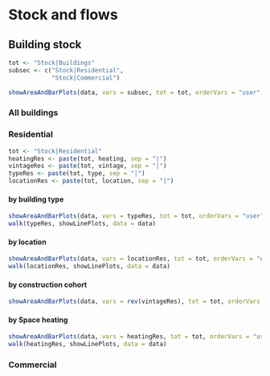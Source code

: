 # Stock and flows

## Building stock

```r
tot <- "Stock|Buildings"
subsec <- c("Stock|Residential",
            "Stock|Commercial")
```

```r
showAreaAndBarPlots(data, vars = subsec, tot = tot, orderVars = "user", scales = "fixed")
```

### All buildings

### Residential
```r
tot <- "Stock|Residential"
heatingRes <- paste(tot, heating, sep = "|")
vintageRes <- paste(tot, vintage, sep = "|")
typeRes <- paste(tot, type, sep = "|")
locationRes <- paste(tot, location, sep = "|")
```

#### by building type
```r
showAreaAndBarPlots(data, vars = typeRes, tot = tot, orderVars = "user", scales = "fixed")
walk(typeRes, showLinePlots, data = data)
```

#### by location
```r
showAreaAndBarPlots(data, vars = locationRes, tot = tot, orderVars = "user", scales = "fixed")
walk(locationRes, showLinePlots, data = data)
```

#### by construction cohort
```r
showAreaAndBarPlots(data, vars = rev(vintageRes), tot = tot, orderVars = "user", scales = "fixed")
```

#### by Space heating
```r
showAreaAndBarPlots(data, vars = heatingRes, tot = tot, orderVars = "user", scales = "fixed")
walk(heatingRes, showLinePlots, data = data)
```

### Commercial
